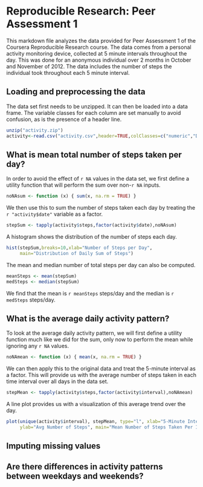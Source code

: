 # Reproducible Research: Peer Assessment 1
This markdown file analyzes the data provided for Peer Assessment 1 of the Coursera
Reproducible Research course. The data comes from a personal activity monitoring device,
collected at 5 minute intervals throughout the day. This was done for an anonymous individual
over 2 months in October and November of 2012. The data includes the number of steps the
individual took throughout each 5 minute interval.

## Loading and preprocessing the data
The data set first needs to be unzipped. It can then be loaded into a data frame.
The variable classes for each column are set manually to avoid confusion, as is
the presence of a header line.
```r
unzip("activity.zip")
activity<-read.csv("activity.csv",header=TRUE,colClasses=c("numeric","Date","numeric"))
```

## What is mean total number of steps taken per day?
In order to avoid the effect of `r NA` values in the data set, we first define a utility function
that will perform the sum over non-`r NA` inputs.
```r
noNAsum <- function (x) { sum(x, na.rm = TRUE) }
```

We then use this to sum the number of steps taken each day by treating the `r "activity$date"`
variable as a factor.
```r
stepSum <- tapply(activity$steps,factor(activity$date),noNAsum)
```

A histogram shows the distribution of the number of steps each day.
```r
hist(stepSum,breaks=10,xlab="Number of Steps per Day",
     main="Distribution of Daily Sum of Steps")
```

The mean and median number of total steps per day can also be computed.
```r
meanSteps <- mean(stepSum)
medSteps <- median(stepSum)
```
We find that the mean is `r meanSteps` steps/day and the median is `r medSteps` steps/day.

## What is the average daily activity pattern?
To look at the average daily activity pattern, we will first define a utility
function much like we did for the sum, only now to perform the mean while
ignoring any `r NA` values.
```r
noNAmean <- function (x) { mean(x, na.rm = TRUE) }
```

We can then apply this to the original data and treat the 5-minute interval as a
factor. This will provide us with the average number of steps taken in each time
interval over all days in the data set.
```r
stepMean <- tapply(activity$steps,factor(activity$interval),noNAmean)
```

A line plot provides us with a visualization of this average trend over the day.
```r
plot(unique(activity$interval), stepMean, type="l", xlab="5-Minute Interval",
     ylab="Avg Number of Steps", main="Mean Number of Steps Taken Per Interval")
```

## Imputing missing values



## Are there differences in activity patterns between weekdays and weekends?
